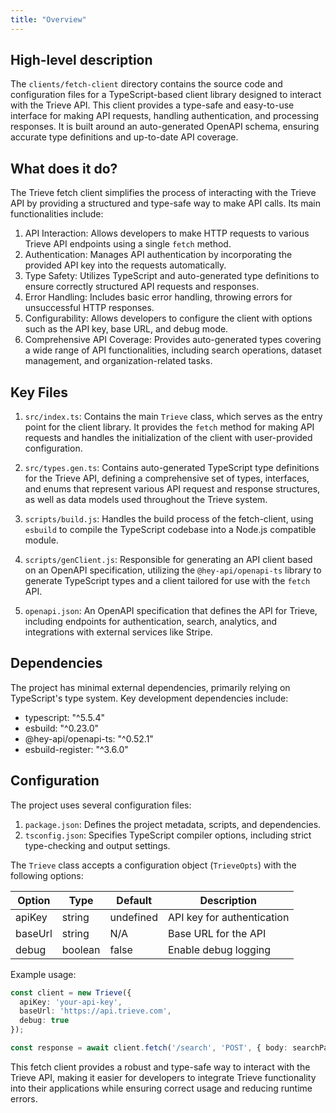 ```yaml
---
title: "Overview"
---
```


## High-level description
The `clients/fetch-client` directory contains the source code and configuration files for a TypeScript-based client library designed to interact with the Trieve API. This client provides a type-safe and easy-to-use interface for making API requests, handling authentication, and processing responses. It is built around an auto-generated OpenAPI schema, ensuring accurate type definitions and up-to-date API coverage.

## What does it do?
The Trieve fetch client simplifies the process of interacting with the Trieve API by providing a structured and type-safe way to make API calls. Its main functionalities include:

1. API Interaction: Allows developers to make HTTP requests to various Trieve API endpoints using a single `fetch` method.
2. Authentication: Manages API authentication by incorporating the provided API key into the requests automatically.
3. Type Safety: Utilizes TypeScript and auto-generated type definitions to ensure correctly structured API requests and responses.
4. Error Handling: Includes basic error handling, throwing errors for unsuccessful HTTP responses.
5. Configurability: Allows developers to configure the client with options such as the API key, base URL, and debug mode.
6. Comprehensive API Coverage: Provides auto-generated types covering a wide range of API functionalities, including search operations, dataset management, and organization-related tasks.

## Key Files
1. `src/index.ts`: Contains the main `Trieve` class, which serves as the entry point for the client library. It provides the `fetch` method for making API requests and handles the initialization of the client with user-provided configuration.

2. `src/types.gen.ts`: Contains auto-generated TypeScript type definitions for the Trieve API, defining a comprehensive set of types, interfaces, and enums that represent various API request and response structures, as well as data models used throughout the Trieve system.

3. `scripts/build.js`: Handles the build process of the fetch-client, using `esbuild` to compile the TypeScript codebase into a Node.js compatible module.

4. `scripts/genClient.js`: Responsible for generating an API client based on an OpenAPI specification, utilizing the `@hey-api/openapi-ts` library to generate TypeScript types and a client tailored for use with the `fetch` API.

5. `openapi.json`: An OpenAPI specification that defines the API for Trieve, including endpoints for authentication, search, analytics, and integrations with external services like Stripe.

## Dependencies
The project has minimal external dependencies, primarily relying on TypeScript's type system. Key development dependencies include:

- typescript: "^5.5.4"
- esbuild: "^0.23.0"
- @hey-api/openapi-ts: "^0.52.1"
- esbuild-register: "^3.6.0"

## Configuration
The project uses several configuration files:

1. `package.json`: Defines the project metadata, scripts, and dependencies.
2. `tsconfig.json`: Specifies TypeScript compiler options, including strict type-checking and output settings.

The `Trieve` class accepts a configuration object (`TrieveOpts`) with the following options:

| Option  | Type    | Default   | Description                    |
|---------|---------|-----------|--------------------------------|
| apiKey  | string  | undefined | API key for authentication     |
| baseUrl | string  | N/A       | Base URL for the API           |
| debug   | boolean | false     | Enable debug logging           |

Example usage:

```typescript
const client = new Trieve({
  apiKey: 'your-api-key',
  baseUrl: 'https://api.trieve.com',
  debug: true
});

const response = await client.fetch('/search', 'POST', { body: searchPayload });
```

This fetch client provides a robust and type-safe way to interact with the Trieve API, making it easier for developers to integrate Trieve functionality into their applications while ensuring correct usage and reducing runtime errors.